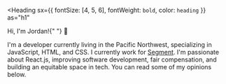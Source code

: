 
<Heading
  sx={{ fontSize: [4, 5, 6], fontWeight: `bold`, color: `heading` }}
  as="h1"
>
  <span>
    Hi, I'm Jordan!{" "}
    <span role="img" aria-label="waving hello">
      👋
    </span>
  </span>
</Heading>

I'm a developer currently living in the Pacific Northwest, specializing in JavaScript, HTML, and CSS. I currently work for [Segment](https://segment.com). I'm passionate about React.js, improving software development, fair compensation, and building an equitable space in tech. You can read some of my opinions below.
